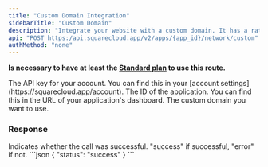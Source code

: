 ```yaml
---
title: "Custom Domain Integration"
sidebarTitle: "Custom Domain"
description: "Integrate your website with a custom domain. It has a rate limit of 1 request every 60 seconds."
api: "POST https:/api.squarecloud.app/v2/apps/{app_id}/network/custom"
authMethod: "none"
---
```


**Is necessary to have at least the [Standard plan](https://squarecloud.app/plans) to use this route.**

<ParamField header="Authorization" type="string" placeholder="API KEY" required>
  The API key for your account. You can find this in your [account settings](https://squarecloud.app/account).
</ParamField>

<ParamField path="app_id" type="string" placeholder="Application ID" required>
  The ID of the application. You can find this in the URL of your application's dashboard.
</ParamField>

<ParamField body="custom" type="string" placeholder="example.com" required>
  The custom domain you want to use.
</ParamField>

### Response

<ResponseField name="status" type="string">
  Indicates whether the call was successful. "success" if successful, "error" if not.
</ResponseField>

<ResponseExample>
```json
{
    "status": "success"
}
```
</ResponseExample>